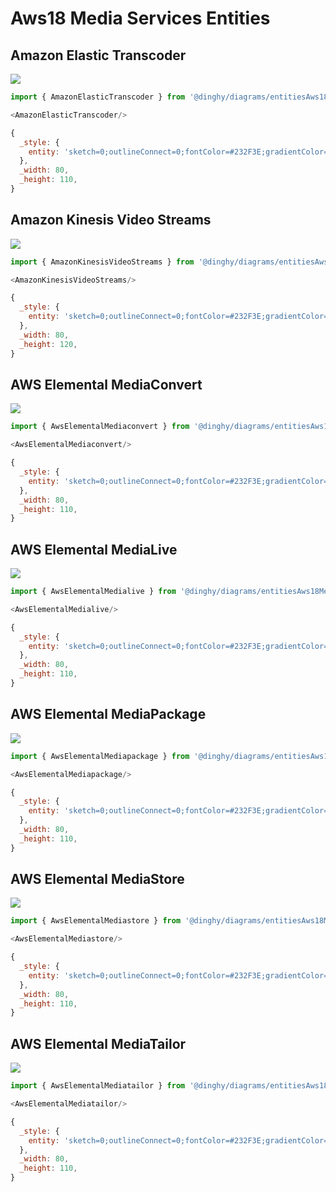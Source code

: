 
# Aws18 Media Services Entities


## Amazon Elastic Transcoder

<Tabs>
  <TabItem value="Preview">

![](./amazon-elastic-transcoder.png#drawio)

  </TabItem>
  <TabItem value="Usage">
    
```js
import { AmazonElasticTranscoder } from '@dinghy/diagrams/entitiesAws18MediaServices'

<AmazonElasticTranscoder/>
```

  </TabItem>
  <TabItem value="Definition">
    
```js
{
  _style: {
    entity: 'sketch=0;outlineConnect=0;fontColor=#232F3E;gradientColor=none;strokeColor=#ffffff;fillColor=#232F3E;dashed=0;verticalLabelPosition=middle;verticalAlign=bottom;align=center;html=1;whiteSpace=wrap;fontSize=10;fontStyle=1;spacing=3;shape=mxgraph.aws4.productIcon;prIcon=mxgraph.aws4.elastic_transcoder;',
  },
  _width: 80,
  _height: 110,
}
```

  </TabItem>
</Tabs>


## Amazon Kinesis Video Streams

<Tabs>
  <TabItem value="Preview">

![](./amazon-kinesis-video-streams.png#drawio)

  </TabItem>
  <TabItem value="Usage">
    
```js
import { AmazonKinesisVideoStreams } from '@dinghy/diagrams/entitiesAws18MediaServices'

<AmazonKinesisVideoStreams/>
```

  </TabItem>
  <TabItem value="Definition">
    
```js
{
  _style: {
    entity: 'sketch=0;outlineConnect=0;fontColor=#232F3E;gradientColor=none;strokeColor=#ffffff;fillColor=#232F3E;dashed=0;verticalLabelPosition=middle;verticalAlign=bottom;align=center;html=1;whiteSpace=wrap;fontSize=10;fontStyle=1;spacing=3;shape=mxgraph.aws4.productIcon;prIcon=mxgraph.aws4.kinesis_video_streams;',
  },
  _width: 80,
  _height: 120,
}
```

  </TabItem>
</Tabs>


## AWS Elemental MediaConvert

<Tabs>
  <TabItem value="Preview">

![](./aws-elemental-mediaconvert.png#drawio)

  </TabItem>
  <TabItem value="Usage">
    
```js
import { AwsElementalMediaconvert } from '@dinghy/diagrams/entitiesAws18MediaServices'

<AwsElementalMediaconvert/>
```

  </TabItem>
  <TabItem value="Definition">
    
```js
{
  _style: {
    entity: 'sketch=0;outlineConnect=0;fontColor=#232F3E;gradientColor=none;strokeColor=#ffffff;fillColor=#232F3E;dashed=0;verticalLabelPosition=middle;verticalAlign=bottom;align=center;html=1;whiteSpace=wrap;fontSize=10;fontStyle=1;spacing=3;shape=mxgraph.aws4.productIcon;prIcon=mxgraph.aws4.elemental_mediaconvert;',
  },
  _width: 80,
  _height: 110,
}
```

  </TabItem>
</Tabs>


## AWS Elemental MediaLive

<Tabs>
  <TabItem value="Preview">

![](./aws-elemental-medialive.png#drawio)

  </TabItem>
  <TabItem value="Usage">
    
```js
import { AwsElementalMedialive } from '@dinghy/diagrams/entitiesAws18MediaServices'

<AwsElementalMedialive/>
```

  </TabItem>
  <TabItem value="Definition">
    
```js
{
  _style: {
    entity: 'sketch=0;outlineConnect=0;fontColor=#232F3E;gradientColor=none;strokeColor=#ffffff;fillColor=#232F3E;dashed=0;verticalLabelPosition=middle;verticalAlign=bottom;align=center;html=1;whiteSpace=wrap;fontSize=10;fontStyle=1;spacing=3;shape=mxgraph.aws4.productIcon;prIcon=mxgraph.aws4.elemental_medialive;',
  },
  _width: 80,
  _height: 110,
}
```

  </TabItem>
</Tabs>


## AWS Elemental MediaPackage

<Tabs>
  <TabItem value="Preview">

![](./aws-elemental-mediapackage.png#drawio)

  </TabItem>
  <TabItem value="Usage">
    
```js
import { AwsElementalMediapackage } from '@dinghy/diagrams/entitiesAws18MediaServices'

<AwsElementalMediapackage/>
```

  </TabItem>
  <TabItem value="Definition">
    
```js
{
  _style: {
    entity: 'sketch=0;outlineConnect=0;fontColor=#232F3E;gradientColor=none;strokeColor=#ffffff;fillColor=#232F3E;dashed=0;verticalLabelPosition=middle;verticalAlign=bottom;align=center;html=1;whiteSpace=wrap;fontSize=10;fontStyle=1;spacing=3;shape=mxgraph.aws4.productIcon;prIcon=mxgraph.aws4.elemental_mediapackage;',
  },
  _width: 80,
  _height: 110,
}
```

  </TabItem>
</Tabs>


## AWS Elemental MediaStore

<Tabs>
  <TabItem value="Preview">

![](./aws-elemental-mediastore.png#drawio)

  </TabItem>
  <TabItem value="Usage">
    
```js
import { AwsElementalMediastore } from '@dinghy/diagrams/entitiesAws18MediaServices'

<AwsElementalMediastore/>
```

  </TabItem>
  <TabItem value="Definition">
    
```js
{
  _style: {
    entity: 'sketch=0;outlineConnect=0;fontColor=#232F3E;gradientColor=none;strokeColor=#ffffff;fillColor=#232F3E;dashed=0;verticalLabelPosition=middle;verticalAlign=bottom;align=center;html=1;whiteSpace=wrap;fontSize=10;fontStyle=1;spacing=3;shape=mxgraph.aws4.productIcon;prIcon=mxgraph.aws4.elemental_mediastore;',
  },
  _width: 80,
  _height: 110,
}
```

  </TabItem>
</Tabs>


## AWS Elemental MediaTailor

<Tabs>
  <TabItem value="Preview">

![](./aws-elemental-mediatailor.png#drawio)

  </TabItem>
  <TabItem value="Usage">
    
```js
import { AwsElementalMediatailor } from '@dinghy/diagrams/entitiesAws18MediaServices'

<AwsElementalMediatailor/>
```

  </TabItem>
  <TabItem value="Definition">
    
```js
{
  _style: {
    entity: 'sketch=0;outlineConnect=0;fontColor=#232F3E;gradientColor=none;strokeColor=#ffffff;fillColor=#232F3E;dashed=0;verticalLabelPosition=middle;verticalAlign=bottom;align=center;html=1;whiteSpace=wrap;fontSize=10;fontStyle=1;spacing=3;shape=mxgraph.aws4.productIcon;prIcon=mxgraph.aws4.elemental_mediatailor;',
  },
  _width: 80,
  _height: 110,
}
```

  </TabItem>
</Tabs>

